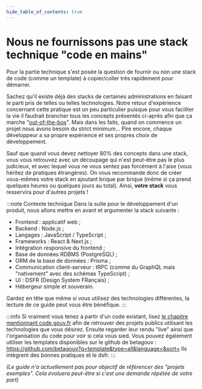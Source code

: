 ```yaml
---
hide_table_of_contents: true
---
```


# Nous ne fournissons pas une stack technique "code en mains"

Pour la partie technique s'est posée la question de fournir ou non une stack de code (comme un template) à copier/coller très rapidement pour démarrer.

Sachez qu'il existe déjà des stacks de certaines administrations en faisant le parti pris de telles ou telles technologies. Notre retour d'expérience concernant cette pratique est un peu particulier puisque pour vous faciliter la vie il faudrait brancher tous les concepts présentés ci-après afin que ça marche "[out-of-the-box](https://fr.wiktionary.org/wiki/out_of_the_box)". Mais dans les faits, quand on commence un projet nous avons besoin du strict minimum… Pire encore, chaque développeur a sa propre expérience et ses propres choix de développement.

Sauf que quand vous devez nettoyer 80% des concepts dans une stack, vous vous retrouvez avec un découpage qui n'est peut-être pas le plus judicieux, et avec lequel vous ne vous sentez pas forcément à l'aise (vous héritez de pratiques étrangères). On vous recommande donc de créer vous-mêmes votre stack en ajoutant brique par brique (même si ça prend quelques heures ou quelques jours au total). Ainsi, **votre stack** vous resservira pour d'autres projets !

:::note Contexte technique
Dans la suite pour le développement d'un produit, nous allons mettre en avant et argumenter la stack suivante :

- Frontend : applicatif web ;
- Backend : Node.js ;
- Langages : JavaScript / TypeScript ;
- Frameworks : React & Next.js ;
- Intégration responsive du frontend ;
- Base de données RDBMS (PostgreSQL) ;
- ORM de la base de données : Prisma ;
- Communication client-serveur : tRPC (comme du GraphQL mais "nativement" avec des schémas TypeScript) ;
- UI : DSFR (Design System FRançais) ;
- Hébergeur simple et souverain.

Gardez en tête que même si vous utilisez des technologies différentes, la lecture de ce guide peut vous être bénéfique.
:::

:::info
Si vraiment vous tenez à partir d'un code existant, lisez [le chapitre mentionnant code.gouv.fr](community-and-open-source/code-hosting-platforms.mdx) afin de retrouver des projets publics utilisant les technologies que vous désirez. Ensuite regarder leur rendu "live" ainsi que l'organisation du code pour voir si cela vous sied.
Vous pouvez également utiliser les templates disponibles sur le github de betagouv : https://github.com/betagouv?q=template&type=all&language=&sort=
Ils intègrent des bonnes pratiques et le dsfr.
:::

_(Le guide n'a actuellement pas pour objectif de référencer des "projets exemples". Cela évoluera peut-être si c'est une demande répétée de votre part)_
